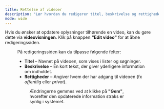 ```yaml
---
title: Rettelse af videoer
description: "Lær hvordan du redigerer titel, beskrivelse og rettigheder for en video i StreamNow."
mode: wide
---
```


Hvis du ønsker at opdatere oplysninger tilhørende en video, kan du gøre dette via **videovisningen**.
Klik på knappen **"Edit video"** for at åbne redigeringssiden.

<Figure src="/images/video-edit-button.png" alt="Knap til redigering af video på videovisningssiden" />

På redigeringssiden kan du tilpasse følgende felter:

- **Titel** – Navnet på videoen, som vises i lister og søgninger.
- **Beskrivelse** – En kort tekst, der giver yderligere information om indholdet.
- **Rettigheder** – Angiver hvem der har adgang til videoen (fx *offentlig* eller *privat*).

<Figure src="/images/video-edit-form.png" alt="Formular til redigering af titel, beskrivelse og rettigheder" />

Ændringerne gemmes ved at klikke på **"Gem"**, hvorefter den opdaterede information straks er synlig i systemet.
